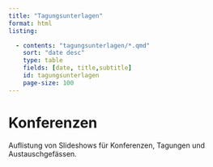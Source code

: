 ```yaml
---
title: "Tagungsunterlagen"
format: html
listing:

  - contents: "tagungsunterlagen/*.qmd"
    sort: "date desc"
    type: table
    fields: [date, title,subtitle]
    id: tagungsunterlagen
    page-size: 100
---
```


# Konferenzen

Auflistung von Slideshows für Konferenzen, Tagungen und Austauschgefässen.

:::{#tagungsunterlagen}
:::
